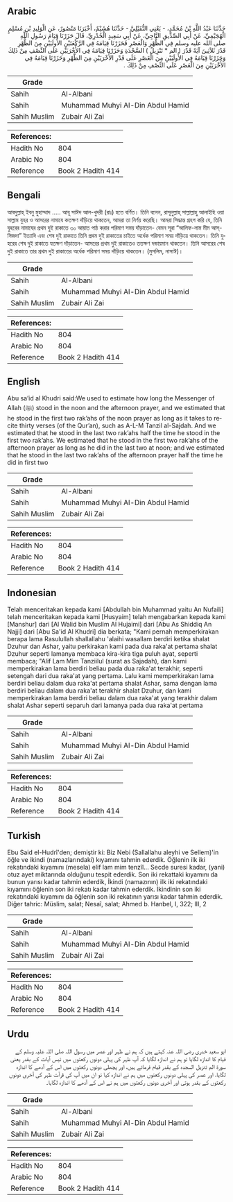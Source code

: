 ## Arabic


<div dir="rtl" lang="ar" style={{fontSize:'larger',backgroundColor:'#f8f9fa',padding:20}}>
حَدَّثَنَا عَبْدُ اللَّهِ بْنُ مُحَمَّدٍ، - يَعْنِي النُّفَيْلِيَّ - حَدَّثَنَا هُشَيْمٌ، أَخْبَرَنَا مَنْصُورٌ، عَنِ الْوَلِيدِ بْنِ مُسْلِمٍ الْهُجَيْمِيِّ، عَنْ أَبِي الصِّدِّيقِ النَّاجِيِّ، عَنْ أَبِي سَعِيدٍ الْخُدْرِيِّ، قَالَ حَزَرْنَا قِيَامَ رَسُولِ اللَّهِ صلى الله عليه وسلم فِي الظُّهْرِ وَالْعَصْرِ فَحَزَرْنَا قِيَامَهُ فِي الرَّكْعَتَيْنِ الأُولَيَيْنِ مِنَ الظُّهْرِ قَدْرَ ثَلاَثِينَ آيَةً قَدْرَ ‏(‏ الم * تَنْزِيلُ ‏)‏ السَّجْدَةِ وَحَزَرْنَا قِيَامَهُ فِي الأُخْرَيَيْنِ عَلَى النِّصْفِ مِنْ ذَلِكَ وَحَزَرْنَا قِيَامَهُ فِي الأُولَيَيْنِ مِنَ الْعَصْرِ عَلَى قَدْرِ الأُخْرَيَيْنِ مِنَ الظُّهْرِ وَحَزَرْنَا قِيَامَهُ فِي الأُخْرَيَيْنِ مِنَ الْعَصْرِ عَلَى النِّصْفِ مِنْ ذَلِكَ ‏.‏
</div>
<div style={{backgroundColor:'#f8f9fa',padding:20, marginBottom: 10}}><table> <thead> <tr> <th>Grade</th> <th></th> </tr> </thead> <tbody> <tr><td>Sahih</td><td>Al-Albani</td></tr><tr><td>Sahih</td><td>Muhammad Muhyi Al-Din Abdul Hamid</td></tr><tr><td>Sahih Muslim</td><td>Zubair Ali Zai</td></tr></tbody></table><table> <thead> <tr> <th>References:</th> <th></th> </tr> </thead> <tbody><tr><td>Hadith No</td><td>804</td></tr><tr><td>Arabic No</td><td>804</td></tr><tr><td>Reference</td><td>Book 2 Hadith 414</td></tr></tbody></table></div>

## Bengali


<div dir="ltr" lang="bn" style={{fontSize:'larger',backgroundColor:'#f8f9fa',padding:20}}>
আবদুল্লাহ্ ইবনু মুহাম্মাদ ..... আবূ সাঈদ আল-খুদরী (রাঃ) হতে বর্ণিত। তিনি বলেন, রাসূলুল্লাহ্ সাল্লাল্লাহু আলাইহি ওয়া সাল্লাম যুহর ও আসরের নামাযে কতক্ষণ দাঁড়িয়ে থাকতেন, আমরা তা নির্ণয় করেছি। আমরা সিদ্ধান্ত গ্রহগ করি যে, তিনি যুহরের নামাযের প্রথম দুই রাকাতে ৩০ আয়াত পাঠ করার পরিমাণ সময় দাঁড়াতেন- যেমন সূরা “আলিফ-লাম মীম আস্-সিজদা” ইত্যাদি এবং শেষ দুই রাকাতে তিনি প্রথম দুই রাকাতের চাইতে অর্ধেক পরিমাণ সময় দাঁড়িয়ে থাকতেন। তিনি যুহরের শেষ দুই রাকাতে যতক্ষণ দাঁড়াতেন- আসরের প্রথম দুই রাকাতেও ততক্ষণ দন্ডায়মান থাকতেন। তিনি আসরের শেষ দুই রাকাতে তার প্রথম দুই রাকাতের অর্ধেক পরিমাণ সময় দাঁড়িয়ে থাকতেন। (মুসলিম, নাসাঈ)।
</div>
<div style={{backgroundColor:'#f8f9fa',padding:20, marginBottom: 10}}><table> <thead> <tr> <th>Grade</th> <th></th> </tr> </thead> <tbody> <tr><td>Sahih</td><td>Al-Albani</td></tr><tr><td>Sahih</td><td>Muhammad Muhyi Al-Din Abdul Hamid</td></tr><tr><td>Sahih Muslim</td><td>Zubair Ali Zai</td></tr></tbody></table><table> <thead> <tr> <th>References:</th> <th></th> </tr> </thead> <tbody><tr><td>Hadith No</td><td>804</td></tr><tr><td>Arabic No</td><td>804</td></tr><tr><td>Reference</td><td>Book 2 Hadith 414</td></tr></tbody></table></div>

## English


<div dir="ltr" lang="en" style={{fontSize:'larger',backgroundColor:'#f8f9fa',padding:20}}>
Abu sa’id al Khudri said:We used to estimate how long the Messenger of Allah (ﷺ) stood in the noon and the afternoon prayer, and we estimated that he stood in the first two rak’ahs of the noon prayer as long as it takes to recite thirty verses (of the Qur’an), such as A-L-M Tanzil al-Sajdah. And we estimated that he stood in the last two rak’ahs half the time he stood in the first two rak’ahs. We estimated that he stood in the first two rak’ahs of the afternoon prayer as long as he did in the last two at noon; and we estimated that he stood in the last two rak’ahs of the afternoon prayer half the time he did in first two
</div>
<div style={{backgroundColor:'#f8f9fa',padding:20, marginBottom: 10}}><table> <thead> <tr> <th>Grade</th> <th></th> </tr> </thead> <tbody> <tr><td>Sahih</td><td>Al-Albani</td></tr><tr><td>Sahih</td><td>Muhammad Muhyi Al-Din Abdul Hamid</td></tr><tr><td>Sahih Muslim</td><td>Zubair Ali Zai</td></tr></tbody></table><table> <thead> <tr> <th>References:</th> <th></th> </tr> </thead> <tbody><tr><td>Hadith No</td><td>804</td></tr><tr><td>Arabic No</td><td>804</td></tr><tr><td>Reference</td><td>Book 2 Hadith 414</td></tr></tbody></table></div>

## Indonesian


<div dir="ltr" lang="id" style={{fontSize:'larger',backgroundColor:'#f8f9fa',padding:20}}>
Telah menceritakan kepada kami [Abdullah bin Muhammad yaitu An Nufaili] telah menceritakan kepada kami [Husyaim] telah mengabarkan kepada kami [Manshur] dari [Al Walid bin Muslim Al Hujaimi] dari [Abu As Shiddiq An Najji] dari [Abu Sa'id Al Khudri] dia berkata; "Kami pernah memperkirakan berapa lama Rasulullah shallallahu 'alaihi wasallam berdiri ketika shalat Dzuhur dan Ashar, yaitu perkirakan kami pada dua raka'at pertama shalat Dzuhur seperti lamanya membaca kira-kira tiga puluh ayat, seperti membaca; "Alif Lam Mim Tanziilul (surat as Sajadah), dan kami memperkirakan lama berdiri beliau pada dua raka'at terakhir, seperti setengah dari dua raka'at yang pertama. Lalu kami memperkirakan lama berdiri beliau dalam dua raka'at pertama shalat Ashar, sama dengan lama berdiri beliau dalam dua raka'at terakhir shalat Dzuhur, dan kami memperkirakan lama berdiri beliau dalam dua raka'at yang terakhir dalam shalat Ashar seperti separuh dari lamanya pada dua raka'at pertama
</div>
<div style={{backgroundColor:'#f8f9fa',padding:20, marginBottom: 10}}><table> <thead> <tr> <th>Grade</th> <th></th> </tr> </thead> <tbody> <tr><td>Sahih</td><td>Al-Albani</td></tr><tr><td>Sahih</td><td>Muhammad Muhyi Al-Din Abdul Hamid</td></tr><tr><td>Sahih Muslim</td><td>Zubair Ali Zai</td></tr></tbody></table><table> <thead> <tr> <th>References:</th> <th></th> </tr> </thead> <tbody><tr><td>Hadith No</td><td>804</td></tr><tr><td>Arabic No</td><td>804</td></tr><tr><td>Reference</td><td>Book 2 Hadith 414</td></tr></tbody></table></div>

## Turkish


<div dir="ltr" lang="tr" style={{fontSize:'larger',backgroundColor:'#f8f9fa',padding:20}}>
Ebu Said el-Hudrî'den; demiştir ki: Biz Nebi (Sallallahu aleyhi ve Sellem)'in öğle ve ikindi (namazlarındaki) kıyamını tahmin ederdik. Öğlenin ilk iki rekatındaki kıyamını (mesela) elif lam mim tenzîl... Secde suresi kadar, (yani) otuz ayet miktarında olduğunu tespit ederdik. Son iki rekattaki kıyamını da bunun yarısı kadar tahmin ederdik, İkindi (namazının) ilk iki rekatındaki kıyamını öğlenin son iki rekatı kadar tahmin ederdik. İkindinin son iki rekatındaki kıyamını da öğlenin son iki rekatının yarısı kadar tahmin ederdik. Diğer tahric: Müslim, salat; Nesaî, salat; Ahmed b. Hanbel, I, 322; III, 2
</div>
<div style={{backgroundColor:'#f8f9fa',padding:20, marginBottom: 10}}><table> <thead> <tr> <th>Grade</th> <th></th> </tr> </thead> <tbody> <tr><td>Sahih</td><td>Al-Albani</td></tr><tr><td>Sahih</td><td>Muhammad Muhyi Al-Din Abdul Hamid</td></tr><tr><td>Sahih Muslim</td><td>Zubair Ali Zai</td></tr></tbody></table><table> <thead> <tr> <th>References:</th> <th></th> </tr> </thead> <tbody><tr><td>Hadith No</td><td>804</td></tr><tr><td>Arabic No</td><td>804</td></tr><tr><td>Reference</td><td>Book 2 Hadith 414</td></tr></tbody></table></div>

## Urdu


<div dir="rtl" lang="ur" style={{fontSize:'larger',backgroundColor:'#f8f9fa',padding:20}}>
ابو سعید خدری رضی اللہ عنہ کہتے ہیں کہ ہم نے ظہر اور عصر میں رسول اللہ صلی اللہ علیہ وسلم کے قیام کا اندازہ لگایا تو ہم نے اندازہ لگایا کہ آپ ظہر کی پہلی دونوں رکعتوں میں تیس آیات کے بقدر یعنی سورۃ الم تنزیل السجدہ کے بقدر قیام فرماتے ہیں، اور پچھلی دونوں رکعتوں میں اس کے آدھے کا اندازہ لگایا، اور عصر کی پہلی دونوں رکعتوں میں ہم نے اندازہ کیا تو ان میں آپ کی قرآت ظہر کی آخری دونوں رکعتوں کے بقدر ہوتی اور آخری دونوں رکعتوں میں ہم نے اس کے آدھے کا اندازہ لگایا۔
</div>
<div style={{backgroundColor:'#f8f9fa',padding:20, marginBottom: 10}}><table> <thead> <tr> <th>Grade</th> <th></th> </tr> </thead> <tbody> <tr><td>Sahih</td><td>Al-Albani</td></tr><tr><td>Sahih</td><td>Muhammad Muhyi Al-Din Abdul Hamid</td></tr><tr><td>Sahih Muslim</td><td>Zubair Ali Zai</td></tr></tbody></table><table> <thead> <tr> <th>References:</th> <th></th> </tr> </thead> <tbody><tr><td>Hadith No</td><td>804</td></tr><tr><td>Arabic No</td><td>804</td></tr><tr><td>Reference</td><td>Book 2 Hadith 414</td></tr></tbody></table></div>